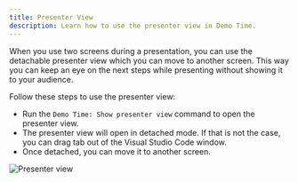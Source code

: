 ```yaml
---
title: Presenter View
description: Learn how to use the presenter view in Demo Time.
---
```




When you use two screens during a presentation, you can use the detachable presenter view which you can move to another screen. This way you can keep an eye on the next steps while presenting without showing it to your audience.

Follow these steps to use the presenter view:

- Run the `Demo Time: Show presenter view` command to open the presenter view.
- The presenter view will open in detached mode. If that is not the case, you can drag tab out of the Visual Studio Code window.
- Once detached, you can move it to another screen.

<Image class="mx-auto" src={presenterViewImage} alt="Presenter view" />